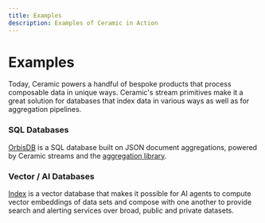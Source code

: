 ```yaml
---
title: Examples
description: Examples of Ceramic in Action
---
```


# Examples

Today, Ceramic powers a handful of bespoke products that process composable data in unique ways.
Ceramic's stream primitives make it a great solution for databases that index data in various ways
as well as for aggregation pipelines.

### SQL Databases

[OrbisDB](https://useorbis.com/) is a SQL database built on JSON document aggregations, powered by
Ceramic streams and the [aggregation library](#).

### Vector / AI Databases

[Index](https://index.network/) is a vector database that makes it possible for AI agents to compute
vector embeddings of data sets and compose with one another to provide search and alerting services
over broad, public and private datasets.
